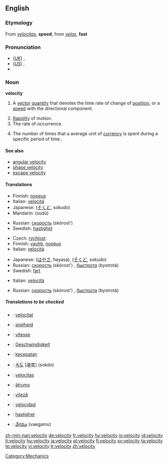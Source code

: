 {{wikipedia|dab=velocity (disambiguation)|velocity}}
==English==

===Etymology===
From {{L.}} ''[[velocitas]]'', '''speed''', from ''[[velox]]'', '''fast'''

===Pronunciation===
*(''[[Received Pronunciation|UK]]'') {{IPA|/vəˈlɒsəti/}}, {{SAMPA|/v@"lQs@ti/}}
*(''[[General American|US]]'') {{IPA|/vəˈlɑsəti/}}, {{SAMPA|/v@"lAs@ti/}}
*{{audio|en-us-velocity.ogg|Audio (US)}}

===Noun===
{{wikipedia}}
'''velocity'''

# {{physics}} A [[vector]] [[quantity]] that denotes the time rate of change of [[position]], or a [[speed]] with the directional component.
# [[rapidity|Rapidity]] of motion.
# The rate of occurrence.
# {{economics}} The number of times that a average unit of [[currency]] is spent during a specific period of time..

====See also====
*[[angular velocity]]
*[[phase velocity]]
*[[escape velocity]]

====Translations====
{{trans-top|vector quantity}}
*Finnish: [[nopeus]]
*Italian: [[velocità]] {{f}}
*Japanese: {{JAchar|[[速度]]}} ([[そくど]], sokudo)
*Mandarin: {{ZHchar|[[速度]]}} (sùdù)
{{trans-mid}}
*Russian: [[скорость]] (skórost') {{f}}
*Swedish: [[hastighet]] {{c}}
{{trans-bottom}}

{{trans-top|rapidity of motion}}
*Czech: [[rychlost]] {{f}}
*Finnish: [[vauhti]], [[nopeus]]
*Italian: [[velocità]] {{f}}
{{trans-mid}}
*Japanese: {{JAchar|[[速さ]]}} ([[はやさ]], hayasa), {{JAchar|[[速度]]}} ([[そくど]], sokudo)
*Russian: [[скорость]] (skórost') {{f}}, [[быстрота]] (bystrotá) {{f}}
*Swedish: [[fart]] {{c}}
{{trans-bottom}}

{{trans-top|the rate of occurrence}}
*Italian: [[velocità]] {{f}}
{{trans-mid}}
*Russian: [[скорость]] (skórost') {{f}}, [[быстрота]] (bystrotá) {{f}}
{{trans-bottom}}

=====Translations to be checked=====
{{checktrans}}
*{{ttbc|Catalan}}: [[velocitat]] {{f}}
*{{ttbc|Dutch}}: [[snelheid]] {{f}}
*{{ttbc|French}}: [[vitesse]] {{f}}
*{{ttbc|German}}: [[Geschwindigkeit]] {{f}}
*{{ttbc|Indonesian}}: [[cepat|kecepatan]]
*{{ttbc|Korean}}: [[속도]] [速度] (sokdo)
*{{ttbc|Latin}}: [[velocitas]] {{f}}
*{{ttbc|Latvian}}: [[ātrums]] {{m}}
*{{ttbc|Romanian}}: [[viteză]] {{f}}
*{{ttbc|Spanish}}: [[velocidad]] {{f}}
*{{ttbc|Swedish}}: [[hastighet]]
*{{ttbc|Telugu}}: [[వేగము]] (vaegamu)

[[Category:Mechanics]]

[[zh-min-nan:velocity]]
[[de:velocity]]
[[fr:velocity]]
[[hy:velocity]]
[[io:velocity]]
[[id:velocity]]
[[it:velocity]]
[[hu:velocity]]
[[ja:velocity]]
[[pl:velocity]]
[[fi:velocity]]
[[sv:velocity]]
[[ta:velocity]]
[[te:velocity]]
[[vi:velocity]]
[[tr:velocity]]
[[zh:velocity]]